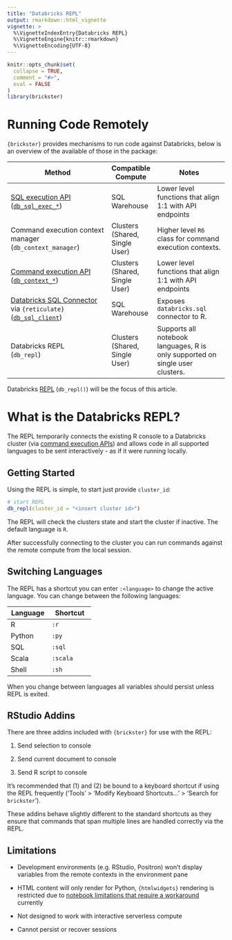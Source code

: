 ```yaml
---
title: "Databricks REPL"
output: rmarkdown::html_vignette
vignette: >
  %\VignetteIndexEntry{Databricks REPL}
  %\VignetteEngine{knitr::rmarkdown}
  %\VignetteEncoding{UTF-8}
---
```


```r
knitr::opts_chunk$set(
  collapse = TRUE,
  comment = "#>",
  eval = FALSE
)
library(brickster)
```

# Running Code Remotely

`{brickster}` provides mechanisms to run code against Databricks, below is an overview of the available of those in the package:

+--------------------------------------------------------------------------------------------------------------------+-----------------------+-------------------------------------------------------------------------------+
| Method                                                                                                             | Compatible Compute    | Notes                                                                         |
+====================================================================================================================+=======================+===============================================================================+
| [SQL execution API](https://docs.databricks.com/api/workspace/statementexecution)\                                 | SQL Warehouse         | Lower level functions that align 1:1 with API endpoints                       |
| ([`db_sql_exec_*`](https://databrickslabs.github.io/brickster/reference/index.html#sql-statement-execution))       |                       |                                                                               |
+--------------------------------------------------------------------------------------------------------------------+-----------------------+-------------------------------------------------------------------------------+
| Command execution context manager\                                                                                 | Clusters\             | Higher level `R6` class for command execution contexts.                       |
| (`db_context_manager`)                                                                                             | (Shared, Single User) |                                                                               |
+--------------------------------------------------------------------------------------------------------------------+-----------------------+-------------------------------------------------------------------------------+
| [Command execution API](https://docs.databricks.com/api/workspace/commandexecution)\                               | Clusters\             | Lower level functions that align 1:1 with API endpoints                       |
| ([`db_context_*`](https://databrickslabs.github.io/brickster/reference/index.html#execution-contexts))             | (Shared, Single User) |                                                                               |
+--------------------------------------------------------------------------------------------------------------------+-----------------------+-------------------------------------------------------------------------------+
| [Databricks SQL Connector](https://docs.databricks.com/en/dev-tools/python-sql-connector.html) via `{reticulate}`\ | SQL Warehouse         | Exposes `databricks.sql` connector to R.                                      |
| ([`db_sql_client`](https://databrickslabs.github.io/brickster/reference/index.html#sql-connector))                 |                       |                                                                               |
+--------------------------------------------------------------------------------------------------------------------+-----------------------+-------------------------------------------------------------------------------+
| Databricks REPL\                                                                                                   | Clusters\             | Supports all notebook languages, R is only supported on single user clusters. |
| (`db_repl`)                                                                                                        | (Shared, Single User) |                                                                               |
+--------------------------------------------------------------------------------------------------------------------+-----------------------+-------------------------------------------------------------------------------+

Databricks [REPL](https://en.wikipedia.org/wiki/Read%E2%80%93eval%E2%80%93print_loop) (`db_repl()`) will be the focus of this article.

# What is the Databricks REPL?

The REPL temporarily connects the existing R console to a Databricks cluster (via [command execution APIs](https://docs.databricks.com/api/workspace/commandexecution)) and allows code in all supported languages to be sent interactively - as if it were running locally.

## Getting Started

Using the REPL is simple, to start just provide `cluster_id`:

```r
# start REPL
db_repl(cluster_id = "<insert cluster id>")
```

The REPL will check the clusters state and start the cluster if inactive. The default language is `R`.

After successfully connecting to the cluster you can run commands against the remote compute from the local session.

## Switching Languages

The REPL has a shortcut you can enter `:<language>` to change the active language. You can change between the following languages:

+----------------------------------+-----------------------------------+
| Language                         | Shortcut                          |
+==================================+===================================+
| R                                | `:r`                              |
+----------------------------------+-----------------------------------+
| Python                           | `:py`                             |
+----------------------------------+-----------------------------------+
| SQL                              | `:sql`                            |
+----------------------------------+-----------------------------------+
| Scala                            | `:scala`                          |
+----------------------------------+-----------------------------------+
| Shell                            | `:sh`                             |
+----------------------------------+-----------------------------------+

When you change between languages all variables should persist unless REPL is exited.

## RStudio Addins

There are three addins included with `{brickster}` for use with the REPL:

1.  Send selection to console

2.  Send current document to console

3.  Send R script to console

It's recommended that (1) and (2) be bound to a keyboard shortcut if using the REPL frequently ('Tools' \> 'Modify Keyboard Shortcuts...' \> 'Search for `brickster`').

These addins behave slightly different to the standard shortcuts as they ensure that commands that span multiple lines are handled correctly via the REPL.

## Limitations

-   Development environments (e.g. RStudio, Positron) won't display variables from the remote contexts in the environment pane

-   HTML content will only render for Python, `{htmlwidgets}` rendering is restricted due to [notebook limitations that require a workaround](https://docs.databricks.com/en/visualizations/htmlwidgets.html) currently

-   Not designed to work with interactive serverless compute

-   Cannot persist or recover sessions
